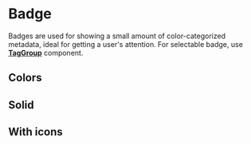 

<Meta of={BadgeStories} />

# Badge 

Badges are used for showing a small amount of color-categorized metadata, ideal for getting a user's attention. For selectable badge, use <a href="./?path=/docs/taggroup--docs" target="_blank">**TagGroup**</a> component.

<Canvas of={BadgeStories.BasicExample} />

## Colors

<Canvas of={BadgeStories.Colors} />

## Solid

<Canvas of={BadgeStories.Solid} />

## With icons

<Canvas of={BadgeStories.WithIcons} />
